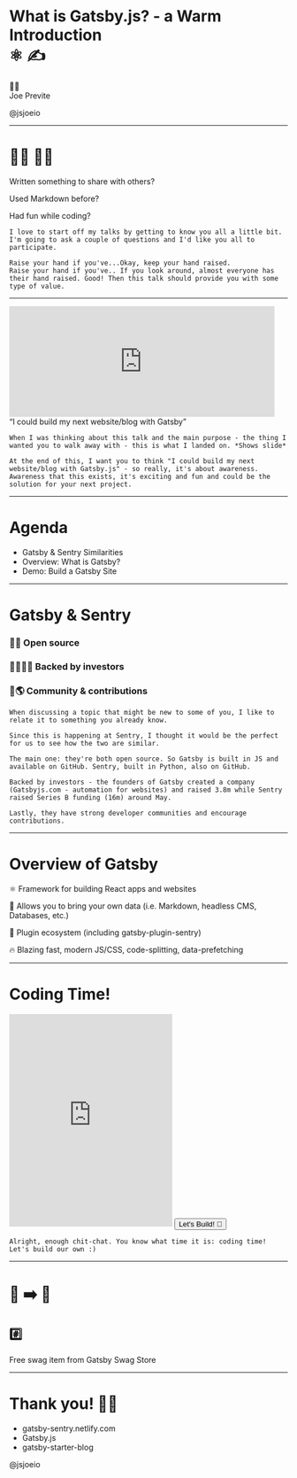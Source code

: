 

<Head>
  <link rel="shortcut icon" href="favicon.ico" />
  <title>What is Gatsby.js? - a Warm Introduction</title>
</Head>

# What is Gatsby.js? - a Warm Introduction<br/> ⚛️ ✍️

<div style={{ margin: '100px 0'}}>
  <p style={{ margin: '0' }}>👋🏼<br/>Joe Previte</p>
  <Link href='https://twitter.com/jsjoeio' target="_blank" alt='@jsjoeio Twitter'><p style={{ margin: '0' }}>@jsjoeio</p></Link>
</div>
<Footer />

---

# 🙋‍♀️ 🙋‍♂️

<Appear>
  <p>Written something to share with others?</p>
  <p>Used Markdown before?</p>
  <p>Had fun while coding?</p>
</Appear>

```notes
I love to start off my talks by getting to know you all a little bit. I'm going to ask a couple of questions and I'd like you all to participate.

Raise your hand if you've...Okay, keep your hand raised.
Raise your hand if you've.. If you look around, almost everyone has their hand raised. Good! Then this talk should provide you with some type of value.
```

---

<Appear>
  <div>
    <iframe src="https://giphy.com/embed/rY93u9tQbybks" width="480" height="200" frameBorder="0" class="giphy-embed" allowFullScreen></iframe>
    <div>
      <q style={{ fontSize: '56px', marginTop: '100px', fontStyle: 'italic'}}>I could build my next website/blog with Gatsby</q>
    </div>
  </div>
</Appear>

```notes
When I was thinking about this talk and the main purpose - the thing I wanted you to walk away with - this is what I landed on. *Shows slide*

At the end of this, I want you to think "I could build my next website/blog with Gatsby.js" - so really, it's about awareness. Awareness that this exists, it's exciting and fun and could be the solution for your next project.
```

---

# Agenda

- Gatsby & Sentry Similarities
- Overview: What is Gatsby?
- Demo: Build a Gatsby Site

---

# Gatsby & Sentry

<Appear>
  <h3>📖👀 Open source</h3>
  <h3>👨‍💼👩‍💼 Backed by investors</h3>
  <h3>💪🌎 Community & contributions</h3>
</Appear>


```notes
When discussing a topic that might be new to some of you, I like to relate it to something you already know.

Since this is happening at Sentry, I thought it would be the perfect for us to see how the two are similar.

The main one: they're both open source. So Gatsby is built in JS and available on GitHub. Sentry, built in Python, also on GitHub.

Backed by investors - the founders of Gatsby created a company (Gatsbyjs.com - automation for websites) and raised 3.8m while Sentry raised Series B funding (16m) around May.

Lastly, they have strong developer communities and encourage contributions.
```

---

# Overview of Gatsby

<Appear>
  <p>⚛️ Framework for building React apps and websites</p>
  <p>💼 Allows you to bring your own data (i.e. Markdown, headless CMS, Databases, etc.)</p>
  <p>🔌 Plugin ecosystem (including <Link href="https://www.gatsbyjs.org/packages/gatsby-plugin-sentry/?=sentry" alt="link to gatsby-plugin-sentry">gatsby-plugin-sentry</Link>)</p>
  <p>🔥 Blazing fast, modern JS/CSS, code-splitting, data-prefetching</p>
</Appear>

---

# Coding Time!

<iframe src="https://giphy.com/embed/cdNSp4L5vCU7aQrYnV" width="295" height="384" frameBorder="0" class="giphy-embed" allowFullScreen></iframe>
<Button href="https://gatsbyjs.org" target="_blank">Let's Build! 🚀</Button>

```notes
Alright, enough chit-chat. You know what time it is: coding time! Let's build our own :)
```

---

<h1>👀 ➡️ 💺</h1>

<h2>#️⃣</h2>

<Appear>
  <p>Free swag item from <Link href='https://store.gatsbyjs.org/' target="_blank">Gatsby Swag Store</Link></p>
</Appear>

---
# Thank you! 🙏🏼

<ul style={{textAlign: 'left', marginBottom: '120px'}}>
  <Link href='https://gatsby-sentry.netlify.com/' alt='slides'><li> gatsby-sentry.netlify.com</li></Link>
  <Link href='https://gatsbyjs.org' alt='gatsbyjs website.'><li>Gatsby.js</li></Link>
  <Link href='https://github.com/gatsbyjs/gatsby-starter-blog' alt='gatsby-starter-blog'><li>gatsby-starter-blog</li></Link>
</ul>
<Avatar src='https://avatars1.githubusercontent.com/u/3806031?s=460&v=4' alt='joe previte headshot' />
<Link href='https://twitter.com/jsjoeio' target="_blank" alt='@jsjoeio Twitter'><p style={{fontSize: '16px'}}>@jsjoeio</p></Link>